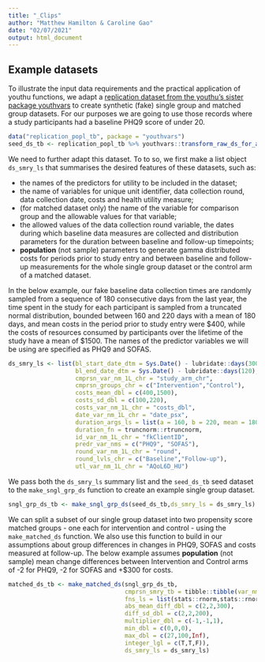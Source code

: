 ```yaml
---
title: "_Clips"
author: "Matthew Hamilton & Caroline Gao"
date: "02/07/2021"
output: html_document
---
```


## Example datasets
To illustrate the input data requirements and the practical application of youthu functions, we adapt a   [replication dataset from the youthu's sister package youthvars](https://ready4-dev.github.io/youthvars/articles/Replication_DS.html) to create synthetic (fake) single group and matched group datasets.  For our purposes we are going to use those records where a study participants had a baseline PHQ9 score of under 20.

```r
data("replication_popl_tb", package = "youthvars")
seed_ds_tb <- replication_popl_tb %>% youthvars::transform_raw_ds_for_analysis() %>% dplyr::filter(fkClientID %in% (replication_popl_tb %>% dplyr::filter(round=="Baseline" & PHQ9<20) %>% dplyr::pull(fkClientID)))
```

We need to further adapt this dataset. To to so, we first make a list object `ds_smry_ls` that summarises the desired features of these datasets, such as:

 - the names of the predictors for utility to be included in the dataset;
 - the name of variables for unique unit identifier, data collection round, data collection date, costs and health utility measure;
 - (for matched dataset only) the name of the variable for comparison group and the allowable values for that variable;
 - the allowed values of the data collection round variable, the dates during which baseline data measures are collected and distribution parameters for the duration between baseline and follow-up timepoints;
 - **population** (not sample) parameters to generate gamma distributed costs for periods prior to study entry and between baseline and follow-up measurements for the whole single group dataset or the control arm of a matched dataset.

In the below example, our fake baseline data collection times are randomly sampled from a sequence of 180 consecutive days from the last year, the time spent in the study for each participant is sampled from a truncated normal distribution, bounded between 160 and 220 days with a mean of 180 days, and mean costs in the period prior to study entry were \$400, while the costs of resources consumed by participants over the lifetime of the study have a mean of \$1500. The names of the predictor variables we will be using are specified as PHQ9 and SOFAS.

```r
ds_smry_ls <- list(bl_start_date_dtm = Sys.Date() - lubridate::days(300),
                   bl_end_date_dtm = Sys.Date() - lubridate::days(120),
                   cmprsn_var_nm_1L_chr = "study_arm_chr",
                   cmprsn_groups_chr = c("Intervention","Control"),
                   costs_mean_dbl = c(400,1500),
                   costs_sd_dbl = c(100,220),
                   costs_var_nm_1L_chr = "costs_dbl",
                   date_var_nm_1L_chr = "date_psx",
                   duration_args_ls = list(a = 160, b = 220, mean = 180, sd = 7),
                   duration_fn = truncnorm::rtruncnorm,
                   id_var_nm_1L_chr = "fkClientID",
                   predr_var_nms = c("PHQ9", "SOFAS"),
                   round_var_nm_1L_chr = "round",
                   round_lvls_chr = c("Baseline","Follow-up"), 
                   utl_var_nm_1L_chr = "AQoL6D_HU")

```

We pass both the `ds_smry_ls` summary list and the `seed_ds_tb ` seed dataset to the `make_sngl_grp_ds`{.R} function to create an example single group dataset.

```r
sngl_grp_ds_tb <- make_sngl_grp_ds(seed_ds_tb,ds_smry_ls = ds_smry_ls)
```

We can split a subset of our single group dataset into two propensity score matched groups - one each for intervention and control - using the `make_matched_ds`{.R} function. We also use this function to build in our assumptions about group differences in changes in PHQ9, SOFAS and costs measured at follow-up. The below example assumes **population** (not sample) mean change differences between Intervention and Control arms of -2 for PHQ9, -2 for SOFAS and +\$300 for costs.

```r
matched_ds_tb <- make_matched_ds(sngl_grp_ds_tb, 
                                 cmprsn_smry_tb = tibble::tibble(var_nms_chr = c(ds_smry_ls$predr_var_nms, ds_smry_ls$costs_var_nm_1L_chr),
                                 fns_ls = list(stats::rnorm,stats::rnorm,stats::rnorm),
                                 abs_mean_diff_dbl = c(2,2,300),
                                 diff_sd_dbl = c(2,2,200),
                                 multiplier_dbl = c(-1,-1,1),
                                 min_dbl = c(0,0,0),
                                 max_dbl = c(27,100,Inf),
                                 integer_lgl = c(T,T,F)), 
                                 ds_smry_ls = ds_smry_ls)
```
